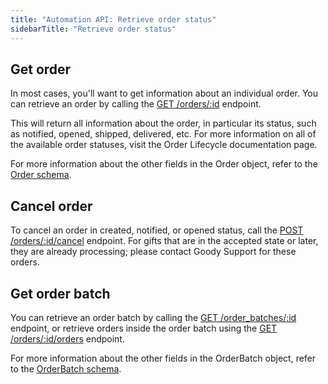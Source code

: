 ```yaml
---
title: "Automation API: Retrieve order status"
sidebarTitle: "Retrieve order status"
---
```


## Get order

In most cases, you'll want to get information about an individual order. You can retrieve an order by calling the [GET /orders/:id](/api-reference/orders/retrieve-an-order) endpoint.

This will return all information about the order, in particular its status, such as notified, opened, shipped, delivered, etc. For more information on all of the available order statuses, visit the Order Lifecycle documentation page.

For more information about the other fields in the Order object, refer to the [Order schema](/api-reference/schemas/order).

## Cancel order

To cancel an order in created, notified, or opened status, call the [POST /orders/:id/cancel](/api-reference/orders/cancel-an-order) endpoint. For gifts that are in the accepted state or later, they are already processing; please contact Goody Support for these orders.

## Get order batch

You can retrieve an order batch by calling the [GET /order_batches/:id](/api-reference/order-batches/retrieve-orders-for-an-order-batch) endpoint, or retrieve orders inside the order batch using the [GET /orders/:id/orders](/api-reference/order-batches/retrieve-orders-for-an-order-batch) endpoint.

For more information about the other fields in the OrderBatch object, refer to the [OrderBatch schema](/api-reference/schemas/orderbatch).
